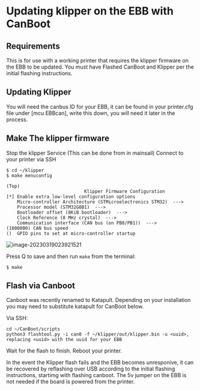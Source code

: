 # Updating klipper on the EBB with CanBoot
## Requirements
This is for use with a working printer that requires the klipper firmware on the EBB to be updated. You must have Flashed CanBoot and Klipper per the initial flashing instructions.

## Updating Klipper

You will need the canbus ID for your EBB, it can be found in your printer.cfg file under [mcu EBBcan], write this down, you will need it later in the process.

## Make The klipper firmware


Stop the klipper Service (This can be done from in mainsail)
Connect to your printer via SSH

```
$ cd ~/klipper
$ make menuconfig
```

```
(Top) 
                             Klipper Firmware Configuration
[*] Enable extra low-level configuration options
    Micro-controller Architecture (STMicroelectronics STM32)  --->
    Processor model (STM32G0B1)  --->
    Bootloader offset (8KiB bootloader)  --->
    Clock Reference (8 MHz crystal)  --->
    Communication interface (CAN bus (on PB0/PB1))  --->
(1000000) CAN bus speed
()  GPIO pins to set at micro-controller startup
```

![image-20230319023921521](https://img.mpx.wiki/i/2023/03/19/6416055b8f5b1.webp)

Press Q to save and then run `make` from the terminal:

```shell
$ make
```

## Flash via Canboot

<Callout type="info">
Canboot was recently renamed to Katapult. Depending on your installation you may need to substitute katapult for CanBoot below.
</Callout>

Via SSH:

```
cd ~/CanBoot/scripts
python3 flashtool.py -i can0 -f ~/klipper/out/klipper.bin -u <uuid>, replacing <uuid> with the uuid for your EBB
```
Wait for the flash to finish.
Reboot your printer.

<Callout type="info">
In the event the Klipper flash fails and the EBB becomes unresponive, it can be recovered by reflashing over USB according to the initial flashing instructions, startimg with flashing canboot. The 5v jumper on the EBB is not needed if the board is powered from the printer.
</Callout>

